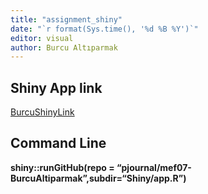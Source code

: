 ```yaml
---
title: "assignment_shiny"
date: "`r format(Sys.time(), '%d %B %Y')`"
editor: visual
author: Burcu Altıparmak
---
```


## Shiny App link

[BurcuShinyLink](https://burcualtiparmakmef.shinyapps.io/Shiny/)

## Command Line

**shiny::runGitHub(repo = "pjournal/mef07-BurcuAltiparmak",subdir="Shiny/app.R")**
